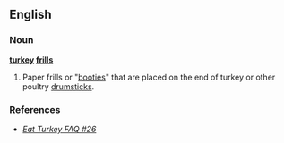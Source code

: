 ==English==

===Noun===
'''[[turkey]] [[frills]]'''

# Paper frills or "[[booties]]" that are placed on the end of turkey or other poultry [[drumstick]]s.

===References===
* ''[http://www.eatturkey.com/faq/faq.cgi/2/#44 Eat Turkey FAQ #26]''
